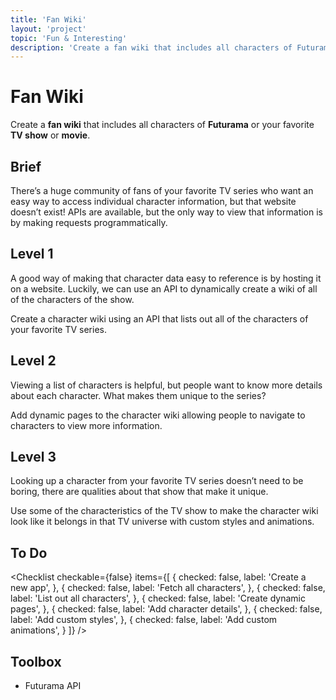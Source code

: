 ```yaml
---
title: 'Fan Wiki'
layout: 'project'
topic: 'Fun & Interesting'
description: 'Create a fan wiki that includes all characters of Futurama or your favorite TV show or movie.'
---
```



<ProjectHeader>

# Fan Wiki

Create a <strong className="color-blue">fan wiki</strong> that includes all characters of <strong className="color-purple">Futurama</strong> or your favorite <strong className="color-purple">TV show</strong> or <strong className="color-purple">movie</strong>.

</ProjectHeader>

<ProjectContent>

## Brief

There’s a huge community of fans of your favorite TV series who want an easy way to access individual character information, but that website doesn’t exist! APIs are available, but the only way to view that information is by making requests programmatically.

## Level 1

A good way of making that character data easy to reference is by hosting it on a website. Luckily, we can use an API to dynamically create a wiki of all of the characters of the show.

Create a character wiki using an API that lists out all of the characters of your favorite TV series.

<LoginRequired>

## Level 2

Viewing a list of characters is helpful, but people want to know more details about each character. What makes them unique to the series?

Add dynamic pages to the character wiki allowing people to navigate to characters to view more information.

## Level 3

Looking up a character from your favorite TV series doesn’t need to be boring, there are qualities about that show that make it unique.

Use some of the characteristics of the TV show to make the character wiki look like it belongs in that TV universe with custom styles and animations.

</LoginRequired>

</ProjectContent>

<ProjectSidebar>

## To Do

<Checklist checkable={false} items={[
  {
    checked: false,
    label: 'Create a new app',
  },
  {
    checked: false,
    label: 'Fetch all characters',
  },
  {
    checked: false,
    label: 'List out all characters',
  },
  {
    checked: false,
    label: 'Create dynamic pages',
  },
  {
    checked: false,
    label: 'Add character details',
  },
  {
    checked: false,
    label: 'Add custom styles',
  },
  {
    checked: false,
    label: 'Add custom animations',
  }
]} />

## Toolbox
- Futurama API

</ProjectSidebar>